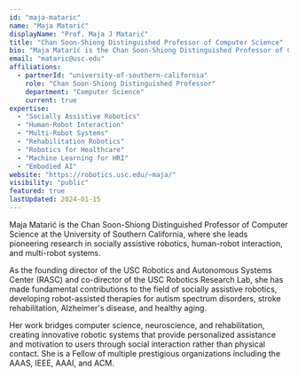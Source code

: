 ```yaml
---
id: "maja-mataric"
name: "Maja Matarić"
displayName: "Prof. Maja J Matarić"
title: "Chan Soon-Shiong Distinguished Professor of Computer Science"
bio: "Maja Matarić is the Chan Soon-Shiong Distinguished Professor of Computer Science at the University of Southern California, where she leads pioneering research in socially assistive robotics, human-robot interaction, and multi-robot systems."
email: "mataric@usc.edu"
affiliations:
  - partnerId: "university-of-southern-california"
    role: "Chan Soon-Shiong Distinguished Professor"
    department: "Computer Science"
    current: true
expertise:
  - "Socially Assistive Robotics"
  - "Human-Robot Interaction"
  - "Multi-Robot Systems"
  - "Rehabilitation Robotics"
  - "Robotics for Healthcare"
  - "Machine Learning for HRI"
  - "Embodied AI"
website: "https://robotics.usc.edu/~maja/"
visibility: "public"
featured: true
lastUpdated: 2024-01-15
---
```


Maja Matarić is the Chan Soon-Shiong Distinguished Professor of Computer Science at the University of Southern California, where she leads pioneering research in socially assistive robotics, human-robot interaction, and multi-robot systems.

As the founding director of the USC Robotics and Autonomous Systems Center (RASC) and co-director of the USC Robotics Research Lab, she has made fundamental contributions to the field of socially assistive robotics, developing robot-assisted therapies for autism spectrum disorders, stroke rehabilitation, Alzheimer's disease, and healthy aging.

Her work bridges computer science, neuroscience, and rehabilitation, creating innovative robotic systems that provide personalized assistance and motivation to users through social interaction rather than physical contact. She is a Fellow of multiple prestigious organizations including the AAAS, IEEE, AAAI, and ACM.
